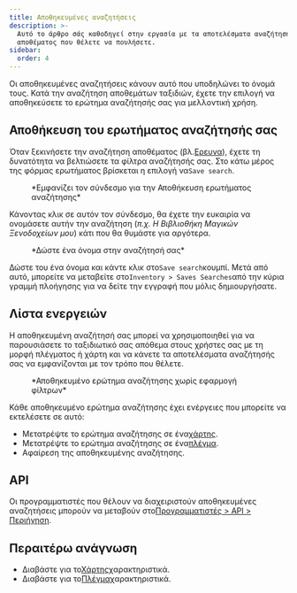 ```yaml
---
title: Αποθηκευμένες αναζητήσεις
description: >-
  Αυτό το άρθρο σάς καθοδηγεί στην εργασία με τα αποτελέσματα αναζήτησης
  αποθέματος που θέλετε να πουλήσετε.
sidebar:
  order: 4
---
```


Οι αποθηκευμένες αναζητήσεις κάνουν αυτό που υποδηλώνει το όνομά τους. Κατά την αναζήτηση αποθεμάτων ταξιδιών, έχετε την επιλογή να αποθηκεύσετε το ερώτημα αναζήτησής σας για μελλοντική χρήση.

## Αποθήκευση του ερωτήματος αναζήτησής σας

Όταν ξεκινήσετε την αναζήτηση αποθέματος (βλ.[Ερευνα](/studio/search)), έχετε τη δυνατότητα να βελτιώσετε τα φίλτρα αναζήτησής σας.
Στο κάτω μέρος της φόρμας ερωτήματος βρίσκεται η επιλογή να`Save search`.

<figure>
  <CloudinaryImage width="350" height="329" resize="scale" quality="best" alt="Αποθήκευση αναζήτησης" src="academy/save-search" errorImage="noimage_opaque_nyrtl0.png" />

  <figcaption>*Εμφανίζει τον σύνδεσμο για την Αποθήκευση ερωτήματος αναζήτησης*</figcaption>
</figure>


Κάνοντας κλικ σε αυτόν τον σύνδεσμο, θα έχετε την ευκαιρία να ονομάσετε αυτήν την αναζήτηση (*π.χ. Η Βιβλιοθήκη Μαγικών Ξενοδοχείων μου*) κάτι που θα θυμάστε για αργότερα.

<figure>
  <CloudinaryImage width="350" height="329" resize="scale" quality="best" alt="Δώστε ένα όνομα στην αναζήτησή σας" src="academy/name-save-search" errorImage="noimage_opaque_nyrtl0.png" />

  <figcaption>*Δώστε ένα όνομα στην αναζήτησή σας*</figcaption>
</figure>


Δώστε του ένα όνομα και κάντε κλικ στο`Save search`κουμπί. Μετά από αυτό, μπορείτε να μεταβείτε στο`Inventory > Saves Searches`από την κύρια γραμμή πλοήγησης για να δείτε την εγγραφή που μόλις δημιουργήσατε.

## Λίστα ενεργειών

Η αποθηκευμένη αναζήτησή σας μπορεί να χρησιμοποιηθεί για να παρουσιάσετε το ταξιδιωτικό σας απόθεμα στους χρήστες σας με τη μορφή πλέγματος ή χάρτη και να κάνετε τα αποτελέσματα αναζήτησής σας να εμφανίζονται με τον τρόπο που θέλετε.

<figure>
  <CloudinaryImage width="700" height="939" resize="scale" quality="best" alt="Αποθηκευμένες ενέργειες αναζήτησης" src="academy/saved-search-actions" errorImage="noimage_opaque_nyrtl0.png" />

  <figcaption>*Αποθηκευμένο ερώτημα αναζήτησης χωρίς εφαρμογή φίλτρων*</figcaption>
</figure>


Κάθε αποθηκευμένο ερώτημα αναζήτησης έχει ενέργειες που μπορείτε να εκτελέσετε σε αυτό:

* Μετατρέψτε το ερώτημα αναζήτησης σε ένα[χάρτης](/studio/maps).
* Μετατρέψτε το ερώτημα αναζήτησης σε ένα[πλέγμα](/studio/grids).
* Αφαίρεση της αποθηκευμένης αναζήτησης.

## API

Οι προγραμματιστές που θέλουν να διαχειριστούν αποθηκευμένες αναζητήσεις μπορούν να μεταβούν στο[Προγραμματιστές > API > Περιήγηση](/developers/apis/#browse-api).

## Περαιτέρω ανάγνωση

* Διαβάστε για το[Χάρτης](/studio/maps)χαρακτηριστικά.
* Διαβάστε για το[Πλέγμα](/studio/grids)χαρακτηριστικά.

